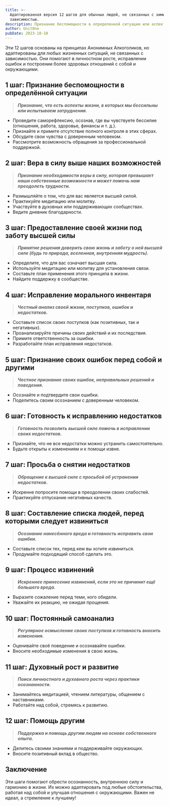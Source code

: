 ```yaml
---
title: >-
  Адаптированная версия 12 шагов для обычных людей, не связанных с химической  
  зависимостью.
description: Признание беспомощности в определенной ситуации или аспекте жизни.
author: UnitOne
pubDate: 2023-10-10
---
```

Эти 12 шагов основаны на принципах Анонимных Алкоголиков, но адаптированы для любых жизненных ситуаций, не связанных с зависимостью. Они помогают в личностном росте, исправлении ошибок и построении более здоровых отношений с собой и окружающими.

## **1 шаг: Признание беспомощности в определённой ситуации**

> ***Признание, что есть аспекты жизни, в которых мы бессильны или испытываем затруднения.***

* Проведите саморефлексию, осознав, где вы чувствуете бессилие (отношения, работа, здоровье, финансы и т. д.).
* Признайте и примите отсутствие полного контроля в этих сферах.
* Обсудите свои чувства с доверенным человеком.
* Рассмотрите возможность обращения за профессиональной поддержкой.

## **2 шаг: Вера в силу выше наших возможностей**

> ***Признание необходимости веры в силу, которая превышает наши собственные возможности и может помочь нам преодолеть трудности.***

* Размышляйте о том, что для вас является высшей силой.
* Практикуйте медитацию или молитву.
* Участвуйте в духовных или поддерживающих сообществах.
* Ведите дневник благодарности.

## **3 шаг: Предоставление своей жизни под заботу высшей силы**

> ***Принятие решения доверить свою жизнь и заботу о ней высшей силе (будь то природа, вселенная, внутренняя мудрость).***

* Определите, что для вас означает высшая сила.
* Используйте медитацию или молитву для установления связи.
* Составьте план применения этого принципа в жизни.
* Найдите поддержку в сообществе.

## **4 шаг: Исправление морального инвентаря**

> ***Честный анализ своей жизни, поступков, ошибок и недостатков.***

* Составьте список своих поступков (как позитивных, так и негативных).
* Проанализируйте причины своих действий и их последствия.
* Примите ответственность за ошибки.
* Разработайте план исправления недостатков.

## **5 шаг: Признание своих ошибок перед собой и другими**

> ***Честное признание своих ошибок, неправильных решений и поведения.***

* Осознайте и подтвердите свои ошибки.
* Поделитесь своим осознанием с доверенным человеком.

## **6 шаг: Готовность к исправлению недостатков**

> ***Готовность позволить высшей силе помочь в исправлении своих недостатков.***

* Признайте, что не все недостатки можно устранить самостоятельно.
* Будьте открыты к изменениям и к помощи извне.

## **7 шаг: Просьба о снятии недостатков**

> ***Обращение к высшей силе с просьбой об устранении недостатков.***

* Искренне попросите помощи в преодолении своих слабостей.
* Практикуйте отпускание негативных качеств.

## **8 шаг: Составление списка людей, перед которыми следует извиниться**

> ***Осознание нанесённого вреда и готовность исправить свои ошибки.***

* Составьте список тех, перед кем вы хотите извиниться.
* Продумайте подходящий способ сделать это.

## **9 шаг: Процесс извинений**

> ***Искреннее принесение извинений, если это не причинит ещё большего вреда.***

* Выразите сожаление перед теми, кого обидели.
* Уважайте их реакцию, не ожидая прощения.

## **10 шаг: Постоянный самоанализ**

> ***Регулярное осмысление своих поступков и готовность вносить изменения.***

* Оценивайте своё поведение и осознавайте ошибки.
* Вносите необходимые изменения в свою жизнь.

## **11 шаг: Духовный рост и развитие**

> ***Поиск личностного и духовного роста через практики осознанности.***

* Занимайтесь медитацией, чтением литературы, общением с наставниками.
* Работайте над собой, стремясь к развитию.

## **12 шаг: Помощь другим**

> ***Поддержка и помощь другим людям на основе собственного опыта.***

* Делитесь своими знаниями и поддерживайте окружающих.
* Вносите позитивный вклад в общество.

## **Заключение**

Эти шаги помогают обрести осознанность, внутреннюю силу и гармонию в жизни. Их можно адаптировать под любые обстоятельства, работая над собой и улучшая отношения с окружающими. Важен не идеал, а стремление к лучшему!
